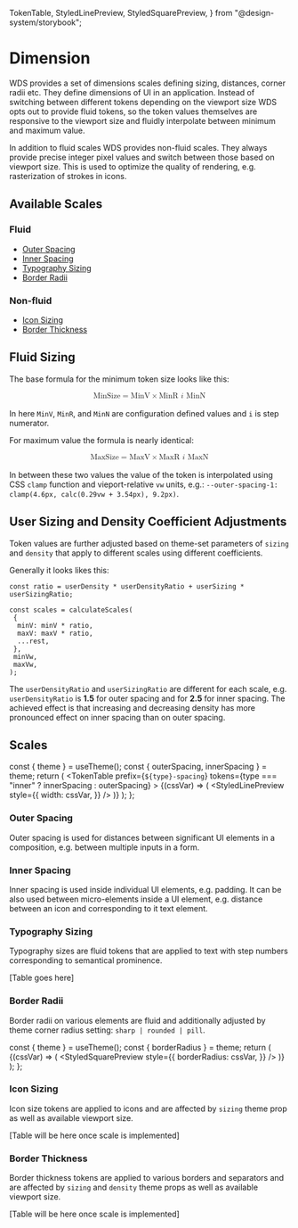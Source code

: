   TokenTable,
  StyledLinePreview,
  StyledSquarePreview,
} from "@design-system/storybook";

<Meta title="Design-system/Theme/Tokens/Dimension" />

# Dimension

WDS provides a set of dimensions scales defining sizing, distances, corner radii etc. They define dimensions of UI in an application. Instead of switching between different tokens depending on the viewport size WDS opts out to provide fluid tokens, so the token values themselves are responsive to the viewport size and fluidly interpolate between minimum and maximum value.

In addition to fluid scales WDS provides non-fluid scales. They always provide precise integer pixel values and switch between those based on viewport size. This is used to optimize the quality of rendering, e.g. rasterization of strokes in icons.

## Available Scales

### Fluid

- [Outer Spacing](#outer-spacing)
- [Inner Spacing](#inner-spacing)
- [Typography Sizing](#typography-sizing)
- [Border Radii](#border-radii)

### Non-fluid

- [Icon Sizing](#icon-sizing)
- [Border Thickness](#border-thickness)

## Fluid Sizing

The base formula for the minimum token size looks like this:

<math xmlns="http://www.w3.org/1998/Math/MathML" display="block">
  <mi>MinSize</mi>
  <mo>=</mo>
  <mi>MinV</mi>
  <mo>×</mo>
  <mi>
    <msup>
      <mi>MinR</mi>
      <mn>
        <mfrac>
          <mi>i</mi>
          <mi>MinN</mi>
        </mfrac>
      </mn>
    </msup>
  </mi>
</math>

In here `MinV`, `MinR`, and `MinN` are configuration defined values and `i` is step numerator.

For maximum value the formula is nearly identical:

<math xmlns="http://www.w3.org/1998/Math/MathML" display="block">
  <mi>MaxSize</mi>
  <mo>=</mo>
  <mi>MaxV</mi>
  <mo>×</mo>
  <mi>
    <msup>
      <mi>MaxR</mi>
      <mn>
        <mfrac>
          <mi>i</mi>
          <mi>MaxN</mi>
        </mfrac>
      </mn>
    </msup>
  </mi>
</math>

In between these two values the value of the token is interpolated using CSS `clamp` function and vieport-relative `vw` units, e.g.: `--outer-spacing-1: clamp(4.6px, calc(0.29vw + 3.54px), 9.2px)`.

## User Sizing and Density Coefficient Adjustments

Token values are further adjusted based on theme-set parameters of `sizing` and `density` that apply to different scales using different coefficients.

Generally it looks likes this:

```language=javascript
const ratio = userDensity * userDensityRatio + userSizing * userSizingRatio;

const scales = calculateScales(
 {
  minV: minV * ratio,
  maxV: maxV * ratio,
  ...rest,
 },
 minVw,
 maxVw,
);
```

The `userDensityRatio` and `userSizingRatio` are different for each scale, e.g. `userDensityRatio` is **1.5** for outer spacing and for **2.5** for inner spacing. The achieved effect is that increasing and decreasing density has more pronounced effect on inner spacing than on outer spacing.

## Scales

  const { theme } = useTheme();
  const { outerSpacing, innerSpacing } = theme;
  return (
    <ThemeProvider theme={theme}>
      <TokenTable
        prefix={`${type}-spacing`}
        tokens={type === "inner" ? innerSpacing : outerSpacing}
      >
        {(cssVar) => (
          <StyledLinePreview
            style={{
              width: cssVar,
            }}
          />
        )}
      </TokenTable>
    </ThemeProvider>
  );
};

### Outer Spacing

Outer spacing is used for distances between significant UI elements in a composition, e.g. between multiple inputs in a form.

<Spacing type="outer" />

### Inner Spacing

Inner spacing is used inside individual UI elements, e.g. padding. It can be also used between micro-elements inside a UI element, e.g. distance between an icon and corresponding to it text element.

<Spacing type="inner" />

### Typography Sizing

Typography sizes are fluid tokens that are applied to text with step numbers corresponding to semantical prominence.

[Table goes here]

### Border Radii

Border radii on various elements are fluid and additionally adjusted by theme corner radius setting: `sharp | rounded | pill`.

  const { theme } = useTheme();
  const { borderRadius } = theme;
  return (
    <ThemeProvider theme={theme}>
      <TokenTable prefix="border-radius" tokens={borderRadius}>
        {(cssVar) => (
          <StyledSquarePreview
            style={{
              borderRadius: cssVar,
            }}
          />
        )}
      </TokenTable>
    </ThemeProvider>
  );
};

<BorderRadius />

### Icon Sizing

Icon size tokens are applied to icons and are affected by `sizing` theme prop as well as available viewport size.

[Table will be here once scale is implemented]

### Border Thickness

Border thickness tokens are applied to various borders and separators and are affected by `sizing` and `density` theme props as well as available viewport size.

[Table will be here once scale is implemented]
